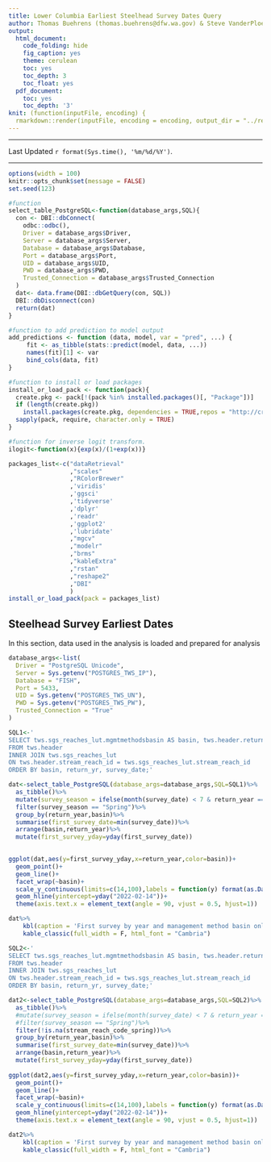 ```yaml
---
title: Lower Columbia Earliest Steelhead Survey Dates Query
author: Thomas Buehrens (thomas.buehrens@dfw.wa.gov) & Steve VanderPloeg (steven.vanderploeg@dfw.wa.gov)
output:
  html_document:
    code_folding: hide
    fig_caption: yes
    theme: cerulean
    toc: yes
    toc_depth: 3
    toc_float: yes
  pdf_document:
    toc: yes
    toc_depth: '3'
knit: (function(inputFile, encoding) {
  rmarkdown::render(inputFile, encoding = encoding, output_dir = "../results") })
---
```

<script>
   $(document).ready(function() {
     $head = $('#header');
     $head.prepend('<img src=\"https://privatelands.wdfw.wa.gov/wdfwlogo_clrnotxt.png"\" style=\"float: right;width: 150px;\"/>')
   });
</script>

***

Last Updated `r format(Sys.time(), '%m/%d/%Y')`.

***


```r
options(width = 100)
knitr::opts_chunk$set(message = FALSE)
set.seed(123)
```


<!-- We also need a couple of helper functions which we will define -->
```r
#function
select_table_PostgreSQL<-function(database_args,SQL){
  con <- DBI::dbConnect(
    odbc::odbc(),
    Driver = database_args$Driver,
    Server = database_args$Server,
    Database = database_args$Database,
    Port = database_args$Port,
    UID = database_args$UID,
    PWD = database_args$PWD,
    Trusted_Connection = database_args$Trusted_Connection
  )
  dat<- data.frame(DBI::dbGetQuery(con, SQL))
  DBI::dbDisconnect(con)
  return(dat)
}

#function to add prediction to model output
add_predictions <- function (data, model, var = "pred", ...) {
     fit <- as_tibble(stats::predict(model, data, ...))
     names(fit)[1] <- var  
     bind_cols(data, fit)
}

#function to install or load packages
install_or_load_pack <- function(pack){
  create.pkg <- pack[!(pack %in% installed.packages()[, "Package"])]
  if (length(create.pkg))
    install.packages(create.pkg, dependencies = TRUE,repos = "http://cran.us.r-project.org")
  sapply(pack, require, character.only = TRUE)
}

#function for inverse logit transform.
ilogit<-function(x){exp(x)/(1+exp(x))}
```

<!-- Here we will load & install packages we need to use (needs internet connection if packages not already installed) -->
```r
packages_list<-c("dataRetrieval"
                 ,"scales"
                 ,"RColorBrewer"
                 ,'viridis'
                 ,'ggsci'
                 ,'tidyverse'
                 ,'dplyr'
                 ,'readr'
                 ,'ggplot2'
                 ,'lubridate'
                 ,"mgcv"
                 ,"modelr"
                 ,"brms"
                 ,"kableExtra"
                 ,"rstan"
                 ,"reshape2"
                 ,"DBI"
                 )
install_or_load_pack(pack = packages_list)
```


## Steelhead Survey Earliest Dates
In this section, data used in the analysis is loaded and prepared for analysis
```r
database_args<-list(
  Driver = "PostgreSQL Unicode",
  Server = Sys.getenv("POSTGRES_TWS_IP"),
  Database = "FISH",
  Port = 5433,
  UID = Sys.getenv("POSTGRES_TWS_UN"),
  PWD = Sys.getenv("POSTGRES_TWS_PW"),
  Trusted_Connection = "True"
)

SQL1<-'
SELECT tws.sgs_reaches_lut.mgmtmethodsbasin AS basin, tws.header.return_yr AS return_year,tws.header.survey_date AS survey_date
FROM tws.header 
INNER JOIN tws.sgs_reaches_lut 
ON tws.header.stream_reach_id = tws.sgs_reaches_lut.stream_reach_id
ORDER BY basin, return_yr, survey_date;'

dat<-select_table_PostgreSQL(database_args=database_args,SQL=SQL1)%>%
  as_tibble()%>%
  mutate(survey_season = ifelse(month(survey_date) < 7 & return_year == year(survey_date),"Spring","Fall"))%>%
  filter(survey_season == "Spring")%>%
  group_by(return_year,basin)%>%
  summarise(first_survey_date=min(survey_date))%>%
  arrange(basin,return_year)%>%
  mutate(first_survey_yday=yday(first_survey_date))
  

ggplot(dat,aes(y=first_survey_yday,x=return_year,color=basin))+
  geom_point()+
  geom_line()+
  facet_wrap(~basin)+
  scale_y_continuous(limits=c(14,100),labels = function(y) format(as.Date(as.character(y), "%j"), "%B-%d"))+
  geom_hline(yintercept=yday("2022-02-14"))+
  theme(axis.text.x = element_text(angle = 90, vjust = 0.5, hjust=1))

dat%>%     
    kbl(caption = 'First survey by year and management method basin only including including all surveys before july where return year = year of survey date ',digits =3)%>%
    kable_classic(full_width = F, html_font = "Cambria")

SQL2<-'
SELECT tws.sgs_reaches_lut.mgmtmethodsbasin AS basin, tws.header.return_yr AS return_year,tws.header.survey_date AS survey_date, tws.sgs_reaches_lut.stream_reach_code_spring AS stream_reach_code_spring 
FROM tws.header 
INNER JOIN tws.sgs_reaches_lut 
ON tws.header.stream_reach_id = tws.sgs_reaches_lut.stream_reach_id
ORDER BY basin, return_yr, survey_date;'

dat2<-select_table_PostgreSQL(database_args=database_args,SQL=SQL2)%>%
  as_tibble()%>%
  #mutate(survey_season = ifelse(month(survey_date) < 7 & return_year == year(survey_date),"Spring","Fall"))%>%
  #filter(survey_season == "Spring")%>%
  filter(!is.na(stream_reach_code_spring))%>%
  group_by(return_year,basin)%>%
  summarise(first_survey_date=min(survey_date))%>%
  arrange(basin,return_year)%>%
  mutate(first_survey_yday=yday(first_survey_date))
  
ggplot(dat2,aes(y=first_survey_yday,x=return_year,color=basin))+
  geom_point()+
  geom_line()+
  facet_wrap(~basin)+
  scale_y_continuous(limits=c(14,100),labels = function(y) format(as.Date(as.character(y), "%j"), "%B-%d"))+
  geom_hline(yintercept=yday("2022-02-14"))+
  theme(axis.text.x = element_text(angle = 90, vjust = 0.5, hjust=1))

dat2%>%     
    kbl(caption = 'First survey by year and management method basin only including reaches that were not null for "stream_reach_code_spring" ',digits =3)%>%
    kable_classic(full_width = F, html_font = "Cambria")
```

